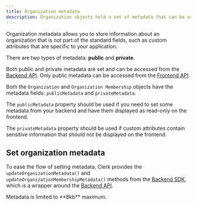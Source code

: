 ```yaml
---
title: Organization metadata
description: Organization objects hold a set of metadata that can be used internally to store arbitrary information.
---
```


Organization metadata allows you to store information about an organization that is not part of the standard fields, such as custom attributes that are specific to your application.

There are two types of metadata: **public** and **private**.

Both public and private metadata are set and can be accessed from the [Backend API](https://clerk.com/docs/reference/backend-api). Only public metadata can be accessed from the [Frontend API](https://clerk.com/docs/reference/frontend-api/).

Both the `Organization` and `Organization Membership` objects have the metadata fields: `publicMetadata` and `privateMetadata`.

The `publicMetadata` property should be used if you need to set some metadata from your backend and have them displayed as read-only on the frontend.

The `privateMetadata` property should be used if custom attributes contain sensitive information that should not be displayed on the frontend.

## Set organization metadata

To ease the flow of setting metadata, Clerk provides the `updateOrganizationMetadata()` and `updateOrganizationMembershipMetadata()` methods from the [Backend SDK](https://clerk.com/docs/reference/backend-api), which is a wrapper around the [Backend API](https://clerk.com/docs/reference/backend-api).

<Callout type="warning">
  Metadata is limited to **8kb** maximum.
</Callout>
